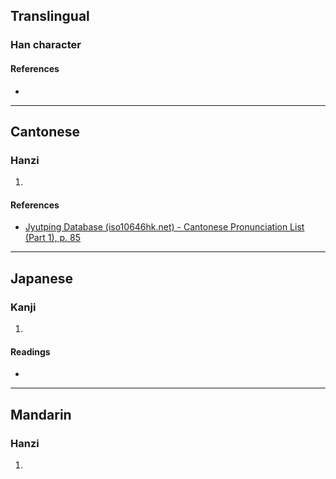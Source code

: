 {{character info/new}}
==Translingual==

===Han character===
{{Han char|rn=32|rad=土|as=03|sn=6|four=|canj=GHP|ids=⿰土乇}}

====References====
* {{Han ref|kx=0223.130|dkj=04884|hdz=10420.010|uh=572B|ud=22315}}

----

==Cantonese==

===Hanzi===
{{yue-hanzi|jyut=[[ou3]], [[ngou3]]|y=ou3, ngou3}}

# {{rfdef|yue|sort=土03}}

====References====
* [http://www.iso10646hk.net/jp/document/download.jsp Jyutping Database (iso10646hk.net) - Cantonese Pronunciation List (Part 1), p. 85]

----

==Japanese==

===Kanji===
{{ja-kanji|grade=|rs=土03}}

# {{rfdef|ja|sort=土03}}

====Readings====
* {{ja-readings|on=[[あう]] (au)|kun=}}

----

==Mandarin==

===Hanzi===
{{cmn-hanzi|pin=[[yù]] ([[yu4]])|wg=yü<sup>4</sup>}}

# {{rfdef|cmn|sort=土03}}